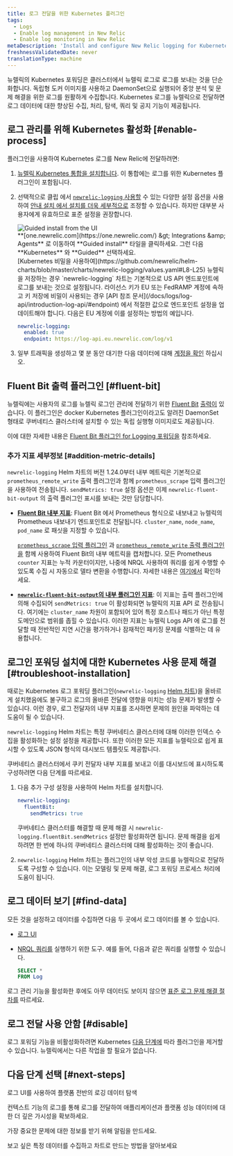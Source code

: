 ```yaml
---
title: 로그 전달을 위한 Kubernetes 플러그인
tags:
  - Logs
  - Enable log management in New Relic
  - Enable log monitoring in New Relic
metaDescription: 'Install and configure New Relic logging for Kubernetes, so you can use enhanced log management capabilities.'
freshnessValidatedDate: never
translationType: machine
---
```


뉴렐릭의 Kubernetes 포워딩은 클러스터에서 뉴렐릭 로그로 로그를 보내는 것을 단순화합니다. 독립형 도커 이미지를 사용하고 DaemonSet으로 실행되어 중앙 분석 및 문제 해결을 위한 로그를 원활하게 수집합니다. Kubernetes 로그를 뉴렐릭으로 전달하면 로그 데이터에 대한 향상된 <InlinePopover type="logs" />수집, 처리, 탐색, 쿼리 및 공지 기능이 제공됩니다.

## 로그 관리를 위해 Kubernetes 활성화 [#enable-process]

플러그인을 사용하여 Kubernetes 로그를 New Relic에 전달하려면:

1. [뉴렐릭 Kubernetes 통합을 설치합니다](/install/kubernetes). 이 통합에는 로그를 위한 Kubernetes 플러그인이 포함됩니다.

2. 선택적으로 클립 에서 [`newrelic-logging` 사용할](https://github.com/newrelic/helm-charts/tree/master/charts/newrelic-logging#configuration) 수 있는 다양한 설정 옵션을 사용하여 [안내 설치 에서 설치를 더욱 세부적으로](/install/kubernetes) 조정할 수 있습니다. 하지만 대부분 사용자에게 유효하므로 표준 설정을 권장합니다.

   <img title="Guided install from the UI" alt="Guided install from the UI" src="/images/kubernetes_screenshot-crop_gather-log-data.webp" />

   <figcaption>
     <DNT>**[one.newrelic.com](https://one.newrelic.com/) &amp;gt; Integrations &amp;amp; Agents**</DNT> 로 이동하여 <DNT>**Guided install**</DNT> 타일을 클릭하세요. 그런 다음 <DNT>**Kubernetes**</DNT> 와 <DNT>**Guided**</DNT> 선택하세요.
   </figcaption>

   <Callout variant="important">
     [Kubernetes 비밀을 사용하여](https://github.com/newrelic/helm-charts/blob/master/charts/newrelic-logging/values.yaml#L8-L25) 뉴렐릭 <InlinePopover type="licenseKey" />을 저장하는 경우 `newrelic-logging` 차트는 기본적으로 US API 엔드포인트에 로그를 보내는 것으로 설정됩니다. 라이선스 키가 EU 또는 FedRAMP 계정에 속하고 키 저장에 비밀이 사용되는 경우 [API 참조 문서](/docs/logs/log-api/introduction-log-api/#endpoint) 에서 적절한 값으로 엔드포인트 설정을 업데이트해야 합니다. 다음은 EU 계정에 이를 설정하는 방법의 예입니다.

     ```yml
     newrelic-logging:
       enabled: true
       endpoint: https://log-api.eu.newrelic.com/log/v1
     ```
   </Callout>

3. 일부 트래픽을 생성하고 몇 분 동안 대기한 다음 데이터에 대해 [계정을 확인](#find-data) 하십시오.

<InstallFeedback />

## Fluent Bit 출력 플러그인 [#fluent-bit]

뉴렐릭에는 사용자의 로그를 뉴렐릭 로그인 관리에 전달하기 위한 [Fluent Bit](https://fluentbit.io/) [출력이](https://github.com/newrelic/newrelic-fluent-bit-output) 있습니다. 이 플러그인은 docker Kubernetes 플러그인이라고도 알려진 DaemonSet 형태로 쿠버네티스 클러스터에 설치할 수 있는 독립 실행형 이미지로도 제공됩니다.

이에 대한 자세한 내용은 [Fluent Bit 플러그인 for Logging 포워딩을](/docs/logs/forward-logs/fluent-bit-plugin-log-forwarding) 참조하세요.

### 추가 지표 세부정보 [#addition-metric-details]

`newrelic-logging` Helm 차트의 버전 1.24.0부터 내부 메트릭은 기본적으로 `prometheus_remote_write` 출력 플러그인과 함께 `prometheus_scrape` 입력 플러그인을 사용하여 전송됩니다. `sendMetrics: true` 설정 옵션은 이제 `newrelic-fluent-bit-output` 의 출력 플러그인 표시를 보내는 것만 담당합니다.

* **[Fluent Bit 내부 지표](https://docs.fluentbit.io/manual/administration/monitoring#for-v2-metrics)**: Fluent Bit 에서 Prometheus 형식으로 내보내고 뉴렐릭의 Prometheus 내보내기 엔드포인트로 전달됩니다. `cluster_name`, `node_name`, `pod_name` 로 패싯을 지정할 수 있습니다.

  [`prometheus_scrape` 입력 플러그인](https://docs.fluentbit.io/manual/pipeline/inputs/prometheus-scrape-metrics) 과 [`prometheus_remote_write` 출력 플러그인을](https://docs.fluentbit.io/manual/pipeline/outputs/prometheus-remote-write) 함께 사용하여 Fluent Bit의 내부 메트릭을 캡처합니다. 모든 Prometheus `counter` 지표는 누적 카운터이지만, 나중에 NRQL 사용하여 쿼리를 쉽게 수행할 수 있도록 수집 시 자동으로 델타 변환을 수행합니다. 자세한 내용은 [여기에서](/docs/data-apis/understand-data/metric-data/cumulative-metrics/) 확인하세요.

* **[`newrelic-fluent-bit-output`의 내부 플러그인 지표](https://github.com/newrelic/newrelic-fluent-bit-output?tab=readme-ov-file#troubleshooting-metrics)**: 이 지표는 출력 플러그인에 의해 수집되어 `sendMetrics: true` 이 활성화되면 뉴렐릭의 지표 API 로 전송됩니다. 여기에는 `cluster_name` 차원이 포함되어 있어 특정 호스트나 패드가 아닌 특정 도메인으로 범위를 좁힐 수 있습니다. 이러한 지표는 뉴렐릭 Logs API 에 로그를 전달할 때 전반적인 지연 시간을 평가하거나 잠재적인 패키징 문제를 식별하는 데 유용합니다.

## 로그인 포워딩 설치에 대한 Kubernetes 사용 문제 해결 [#troubleshoot-installation]

때로는 Kubernetes 로그 포워딩 플러그인(`newrelic-logging` [Helm 차트](https://github.com/newrelic/helm-charts/blob/master/charts/newrelic-logging))을 올바르게 설치했음에도 불구하고 로그의 올바른 전달에 영향을 미치는 성능 문제가 발생할 수 있습니다. 이런 경우, 로그 전달자의 내부 지표를 조사하면 문제의 원인을 파악하는 데 도움이 될 수 있습니다.

`newrelic-logging` Helm 차트는 특정 쿠버네티스 클러스터에 대해 이러한 인덱스 수집을 활성화하는 설정 설정을 제공합니다. 또한 이러한 모든 지표를 뉴렐릭으로 쉽게 표시할 수 있도록 JSON 형식의 대시보드 템플릿도 제공합니다.

쿠버네티스 클러스터에서 쿠키 전달자 내부 지표를 보내고 이를 대시보드에 표시하도록 구성하려면 다음 단계를 따르세요.

1. 다음 추가 구성 설정을 사용하여 Helm 차트를 설치합니다.

   ```yml
   newrelic-logging:
     fluentBit:
       sendMetrics: true
   ```

   쿠버네티스 클러스터를 해결할 때 문제 해결 시 `newrelic-logging.fluentBit.sendMetrics` 설정만 활성화하면 됩니다. 문제 해결을 쉽게 하려면 한 번에 하나의 쿠버네티스 클러스터에 대해 활성화하는 것이 좋습니다.

2. `newrelic-logging` Helm 차트는 플러그인의 내부 악성 코드를 뉴렐릭으로 전달하도록 구성할 수 있습니다. 이는 모델링 및 문제 해결, 로그 포워딩 프로세스 처리에 도움이 됩니다.

## 로그 데이터 보기 [#find-data]

모든 것을 설정하고 데이터를 수집하면 다음 두 곳에서 로그 데이터를 볼 수 있습니다.

* [로그 UI](https://one.newrelic.com/launcher/logger.log-launcher)

* [NRQL 쿼리를](/docs/query-your-data/explore-query-data/query-builder/use-advanced-nrql-mode-query-data/) 실행하기 위한 도구. 예를 들어, 다음과 같은 쿼리를 실행할 수 있습니다.

  ```sql
  SELECT *
  FROM Log
  ```

로그 관리 기능을 활성화한 후에도 아무 데이터도 보이지 않으면 [표준 로그 문제 해결 절차를](/docs/logs/troubleshooting/no-log-data-appears-ui/) 따르세요.

## 로그 전달 사용 안함 [#disable]

로그 포워딩 기능을 비활성화하려면 Kubernetes [다음 단계에](/docs/kubernetes-pixie/kubernetes-integration/uninstall-kubernetes/) 따라 플러그인을 제거할 수 있습니다. 뉴렐릭에서는 다른 작업을 할 필요가 없습니다.

## 다음 단계 선택 [#next-steps]

<DocTiles>
  <DocTile title="Logs UI" path="/docs/logs/ui-data/use-logs-ui/">로그 UI를 사용하여 플랫폼 전반의 로깅 데이터 탐색</DocTile>

  <DocTile title="Logs in context" path="/docs/logs/logs-context/logs-in-context/">컨텍스트 기능의 로그를 통해 로그를 전달하여 애플리케이션과 플랫폼 성능 데이터에 대한 더 깊은 가시성을 확보하세요.</DocTile>

  <DocTile title="Alerts" path="/docs/alerts/overview/">가장 중요한 문제에 대한 정보를 받기 위해 알림을 만드세요.</DocTile>

  <DocTile title="Create dashboards" path="/docs/query-your-data/explore-query-data/dashboards/introduction-dashboards/">보고 싶은 특정 데이터를 수집하고 차트로 만드는 방법을 알아보세요</DocTile>
</DocTiles>